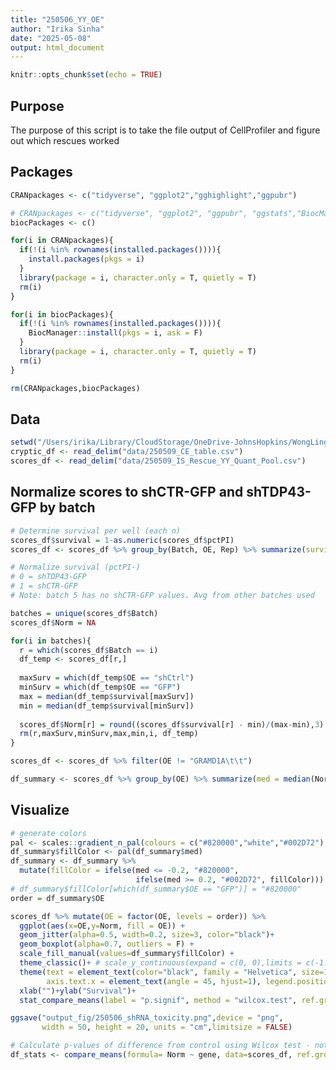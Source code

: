 ```yaml
---
title: "250506_YY_OE"
author: "Irika Sinha"
date: "2025-05-08"
output: html_document
---
```


```r
knitr::opts_chunk$set(echo = TRUE)
```

## Purpose

The purpose of this script is to take the file output of CellProfiler and figure out which rescues worked

## Packages

```r
CRANpackages <- c("tidyverse", "ggplot2","gghighlight","ggpubr")

# CRANpackages <- c("tidyverse", "ggplot2", "ggpubr", "ggstats","BiocManager","viridis","gghighlight", "ggrepel")
biocPackages <- c()

for(i in CRANpackages){
  if(!(i %in% rownames(installed.packages()))){
    install.packages(pkgs = i)
  }
  library(package = i, character.only = T, quietly = T)
  rm(i)
}

for(i in biocPackages){
  if(!(i %in% rownames(installed.packages()))){
    BiocManager::install(pkgs = i, ask = F)
  }
  library(package = i, character.only = T, quietly = T)
  rm(i)
}

rm(CRANpackages,biocPackages)

```

## Data
```r
setwd("/Users/irika/Library/CloudStorage/OneDrive-JohnsHopkins/WongLing/Scripts/250325_NMDi")
cryptic_df <- read_delim("data/250509_CE_table.csv")
scores_df <- read_delim("data/250509_IS_Rescue_YY_Quant_Pool.csv")

```

## Normalize scores to shCTR-GFP and shTDP43-GFP by batch
```r
# Determine survival per well (each n)
scores_df$survival = 1-as.numeric(scores_df$pctPI)
scores_df <- scores_df %>% group_by(Batch, OE, Rep) %>% summarize(survival = mean(survival))

# Normalize survival (pctPI-)
# 0 = shTDP43-GFP
# 1 = shCTR-GFP
# Note: batch 5 has no shCTR-GFP values. Avg from other batches used

batches = unique(scores_df$Batch)
scores_df$Norm = NA

for(i in batches){
  r = which(scores_df$Batch == i)
  df_temp <- scores_df[r,]
  
  maxSurv = which(df_temp$OE == "shCtrl")
  minSurv = which(df_temp$OE == "GFP")
  max = median(df_temp$survival[maxSurv])
  min = median(df_temp$survival[minSurv])
  
  scores_df$Norm[r] = round((scores_df$survival[r] - min)/(max-min),3)
  rm(r,maxSurv,minSurv,max,min,i, df_temp)
}

scores_df <- scores_df %>% filter(OE != "GRAMD1A\t\t")

df_summary <- scores_df %>% group_by(OE) %>% summarize(med = median(Norm)) %>% arrange(med)

```



## Visualize
```r
# generate colors
pal <- scales::gradient_n_pal(colours = c("#820000","white","#002D72"), values= c(-0.2, 0,0.2))
df_summary$fillColor <- pal(df_summary$med)
df_summary <- df_summary %>% 
  mutate(fillColor = ifelse(med <= -0.2, "#820000",
                            ifelse(med >= 0.2, "#002D72", fillColor)))
# df_summary$fillColor[which(df_summary$OE == "GFP")] = "#820000"
order = df_summary$OE

scores_df %>% mutate(OE = factor(OE, levels = order)) %>%
  ggplot(aes(x=OE,y=Norm, fill = OE)) +
  geom_jitter(alpha=0.5, width=0.2, size=3, color="black")+
  geom_boxplot(alpha=0.7, outliers = F) + 
  scale_fill_manual(values=df_summary$fillColor) +
  theme_classic()+ # scale_y_continuous(expand = c(0, 0),limits = c(-1.1,1.1))+
  theme(text = element_text(color="black", family = "Helvetica", size=15),
        axis.text.x = element_text(angle = 45, hjust=1), legend.position = "none")+
  xlab("")+ylab("Survival")+
  stat_compare_means(label = "p.signif", method = "wilcox.test", ref.group = "GFP")

ggsave("output_fig/250506_shRNA_toxicity.png",device = "png", 
       width = 50, height = 20, units = "cm",limitsize = FALSE)

# Calculate p-values of difference from control using Wilcox test - not normalized
df_stats <- compare_means(formula= Norm ~ gene, data=scores_df, ref.group = "GFP", method = "wilcox.test")


```


